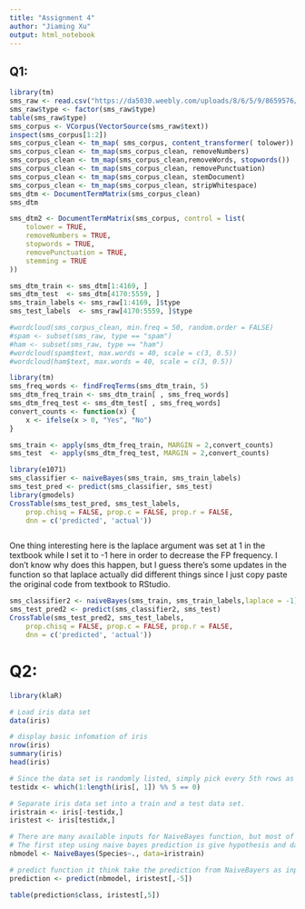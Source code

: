 ```yaml
---
title: "Assignment 4"
author: "Jiaming Xu"
output: html_notebook
---
```


## Q1:


```r
library(tm)
sms_raw <- read.csv("https://da5030.weebly.com/uploads/8/6/5/9/8659576/da5030.spammsgdataset.csv", stringsAsFactors = FALSE)
sms_raw$type <- factor(sms_raw$type)
table(sms_raw$type)
sms_corpus <- VCorpus(VectorSource(sms_raw$text))
inspect(sms_corpus[1:2])
sms_corpus_clean <- tm_map( sms_corpus, content_transformer( tolower))
sms_corpus_clean <- tm_map(sms_corpus_clean, removeNumbers)
sms_corpus_clean <- tm_map(sms_corpus_clean,removeWords, stopwords())
sms_corpus_clean <- tm_map(sms_corpus_clean, removePunctuation)
sms_corpus_clean <- tm_map(sms_corpus_clean, stemDocument)
sms_corpus_clean <- tm_map(sms_corpus_clean, stripWhitespace)
sms_dtm <- DocumentTermMatrix(sms_corpus_clean)
sms_dtm

sms_dtm2 <- DocumentTermMatrix(sms_corpus, control = list(
    tolower = TRUE,
    removeNumbers = TRUE,
    stopwords = TRUE,
    removePunctuation = TRUE,
    stemming = TRUE
))
```

```r
sms_dtm_train <- sms_dtm[1:4169, ]
sms_dtm_test  <- sms_dtm[4170:5559, ]
sms_train_labels <- sms_raw[1:4169, ]$type
sms_test_labels  <- sms_raw[4170:5559, ]$type

#wordcloud(sms_corpus_clean, min.freq = 50, random.order = FALSE)
#spam <- subset(sms_raw, type == "spam")
#ham <- subset(sms_raw, type == "ham")
#wordcloud(spam$text, max.words = 40, scale = c(3, 0.5))
#wordcloud(ham$text, max.words = 40, scale = c(3, 0.5))
```

```r
library(tm)
sms_freq_words <- findFreqTerms(sms_dtm_train, 5)
sms_dtm_freq_train <- sms_dtm_train[ , sms_freq_words]
sms_dtm_freq_test <- sms_dtm_test[ , sms_freq_words]
convert_counts <- function(x) {
    x <- ifelse(x > 0, "Yes", "No")
}

sms_train <- apply(sms_dtm_freq_train, MARGIN = 2,convert_counts)
sms_test  <- apply(sms_dtm_freq_test, MARGIN = 2,convert_counts)

library(e1071)
sms_classifier <- naiveBayes(sms_train, sms_train_labels)
sms_test_pred <- predict(sms_classifier, sms_test)
library(gmodels)
CrossTable(sms_test_pred, sms_test_labels,
    prop.chisq = FALSE, prop.c = FALSE, prop.r = FALSE,
    dnn = c('predicted', 'actual'))



```

One thing interesting here is the laplace argument was set at 1 in the textbook while I set it to -1 here in order to decrease the FP frequency. I don't know why does this happen, but I guess there's some updates in the function so that laplace actually did different things since I just copy paste the original code from textbook to RStudio.

```r
sms_classifier2 <- naiveBayes(sms_train, sms_train_labels,laplace = -1)
sms_test_pred2 <- predict(sms_classifier2, sms_test)
CrossTable(sms_test_pred2, sms_test_labels,
    prop.chisq = FALSE, prop.c = FALSE, prop.r = FALSE,
    dnn = c('predicted', 'actual'))
```

# Q2:

```r
library(klaR)

# Load iris data set
data(iris)

# display basic infomation of iris
nrow(iris)
summary(iris)
head(iris)

# Since the data set is randomly listed, simply pick every 5th rows as valid data set and rests as train data set.
testidx <- which(1:length(iris[, 1]) %% 5 == 0)

# Separate iris data set into a train and a test data set.
iristrain <- iris[-testidx,]
iristest <- iris[testidx,]

# There are many available inputs for NaiveBayes function, but most of the time, at least for this practice, the only two inputs are 1. the labels and 2. data set. Here, I don't know what "~." mean as a suffix of Species column for grouping input, but it works just as it is.
# The first step using naive bayes prediction is give hypothesis and data set to NaiveBayers function, then shoot predict function to compare results.
nbmodel <- NaiveBayes(Species~., data=iristrain)

# predict function it think take the prediction from NaiveBayers as input, iristest as validation set, and return the
prediction <- predict(nbmodel, iristest[,-5])

table(prediction$class, iristest[,5])

```




